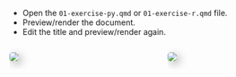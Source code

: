 * Open the `01-exercise-py.qmd` or `01-exercise-r.qmd` file.
* Preview/render the document.
* Edit the title and preview/render again.

::::: columns
:::: {.column width="48%"}
![](../images/rstudio-preview.png){style="box-shadow: 5px 5px 15px rgba(0, 0, 0, 0.3); border-radius: 5px;"}
::::

:::: {.column width="4%"}
::::

:::: {.column width="48%"}
![](../images/positron-preview.png){ style="box-shadow: 5px 5px 15px rgba(0, 0, 0, 0.3); border-radius: 5px;"}

::::
:::::